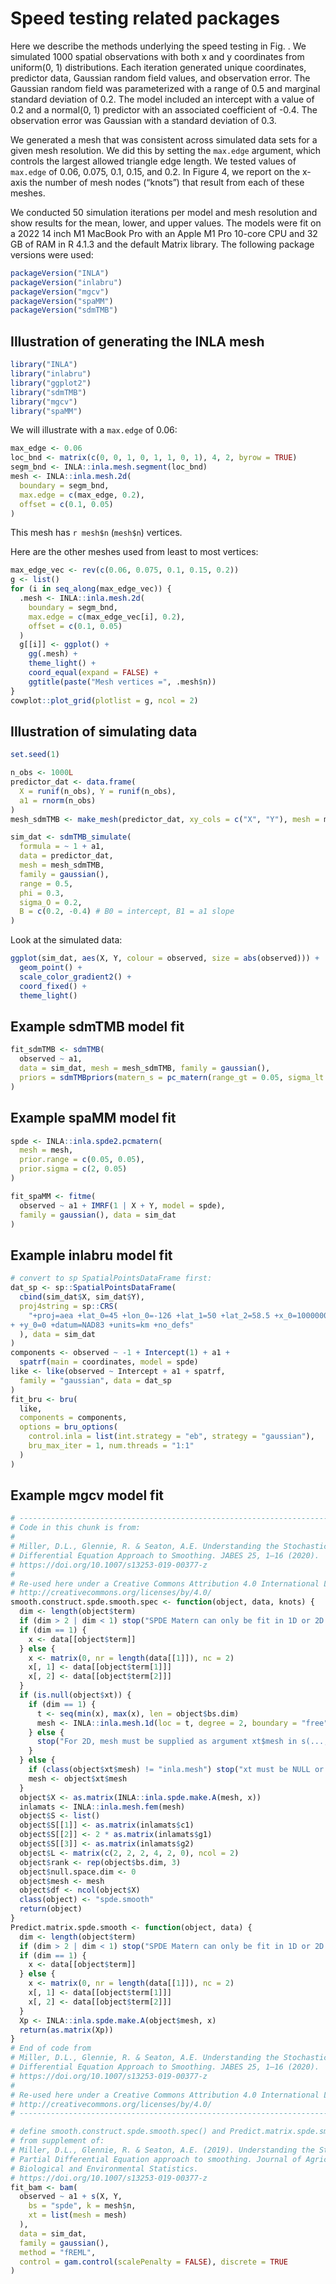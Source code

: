 # Speed testing related packages {#app:speed}

Here we describe the methods underlying the speed testing in Fig.\ \ref{fig:timing}.
We simulated 1000 spatial observations with both x and y coordinates from uniform(0, 1) distributions.
Each iteration generated unique coordinates, predictor data, Gaussian random field values, and observation error.
The Gaussian random field was parameterized with a range of 0.5 and marginal standard deviation of 0.2.
The model included an intercept with a value of 0.2 and a normal(0, 1) predictor with an associated coefficient of -0.4.
The observation error was Gaussian with a standard deviation of 0.3.

We generated a mesh that was consistent across simulated data sets for a given mesh resolution.
We did this by setting the `max.edge` argument, which controls the largest allowed triangle edge length.
We tested values of `max.edge` of 0.06, 0.075, 0.1, 0.15, and 0.2.
In Figure 4, we report on the x-axis the number of mesh nodes ("knots") that result from each of these meshes.

We conducted 50 simulation iterations per model and mesh resolution and show results for the mean, lower, and upper values.
The models were fit on a 2022 14 inch M1 MacBook Pro with an Apple M1 Pro 10-core CPU and 32 GB of RAM in R 4.1.3 and the default Matrix library. The following package versions were used:

```r
packageVersion("INLA")
packageVersion("inlabru")
packageVersion("mgcv")
packageVersion("spaMM")
packageVersion("sdmTMB")
```

## Illustration of generating the INLA mesh

```r
library("INLA")
library("inlabru")
library("ggplot2")
library("sdmTMB")
library("mgcv")
library("spaMM")
```

We will illustrate with a `max.edge` of 0.06:

```r
max_edge <- 0.06
loc_bnd <- matrix(c(0, 0, 1, 0, 1, 1, 0, 1), 4, 2, byrow = TRUE)
segm_bnd <- INLA::inla.mesh.segment(loc_bnd)
mesh <- INLA::inla.mesh.2d(
  boundary = segm_bnd,
  max.edge = c(max_edge, 0.2),
  offset = c(0.1, 0.05)
)
```

This mesh has `r mesh$n` (`mesh$n`) vertices.

Here are the other meshes used from least to most vertices:

```r
max_edge_vec <- rev(c(0.06, 0.075, 0.1, 0.15, 0.2))
g <- list()
for (i in seq_along(max_edge_vec)) {
  .mesh <- INLA::inla.mesh.2d(
    boundary = segm_bnd,
    max.edge = c(max_edge_vec[i], 0.2),
    offset = c(0.1, 0.05)
  )
  g[[i]] <- ggplot() +
    gg(.mesh) +
    theme_light() +
    coord_equal(expand = FALSE) +
    ggtitle(paste("Mesh vertices =", .mesh$n))
}
cowplot::plot_grid(plotlist = g, ncol = 2)
```

## Illustration of simulating data

```r
set.seed(1)

n_obs <- 1000L
predictor_dat <- data.frame(
  X = runif(n_obs), Y = runif(n_obs),
  a1 = rnorm(n_obs)
)
mesh_sdmTMB <- make_mesh(predictor_dat, xy_cols = c("X", "Y"), mesh = mesh)

sim_dat <- sdmTMB_simulate(
  formula = ~ 1 + a1,
  data = predictor_dat,
  mesh = mesh_sdmTMB,
  family = gaussian(),
  range = 0.5,
  phi = 0.3,
  sigma_O = 0.2,
  B = c(0.2, -0.4) # B0 = intercept, B1 = a1 slope
)
```

Look at the simulated data:

```r
ggplot(sim_dat, aes(X, Y, colour = observed, size = abs(observed))) +
  geom_point() +
  scale_color_gradient2() +
  coord_fixed() +
  theme_light()
```

## Example sdmTMB model fit

```r
fit_sdmTMB <- sdmTMB(
  observed ~ a1,
  data = sim_dat, mesh = mesh_sdmTMB, family = gaussian(),
  priors = sdmTMBpriors(matern_s = pc_matern(range_gt = 0.05, sigma_lt = 2))
)
```

## Example spaMM model fit

```r
spde <- INLA::inla.spde2.pcmatern(
  mesh = mesh,
  prior.range = c(0.05, 0.05),
  prior.sigma = c(2, 0.05)
)

fit_spaMM <- fitme(
  observed ~ a1 + IMRF(1 | X + Y, model = spde),
  family = gaussian(), data = sim_dat
)
```

## Example inlabru model fit

```r
# convert to sp SpatialPointsDataFrame first:
dat_sp <- sp::SpatialPointsDataFrame(
  cbind(sim_dat$X, sim_dat$Y),
  proj4string = sp::CRS(
    "+proj=aea +lat_0=45 +lon_0=-126 +lat_1=50 +lat_2=58.5 +x_0=1000000
+ +y_0=0 +datum=NAD83 +units=km +no_defs"
  ), data = sim_dat
)
components <- observed ~ -1 + Intercept(1) + a1 +
  spatrf(main = coordinates, model = spde)
like <- like(observed ~ Intercept + a1 + spatrf,
  family = "gaussian", data = dat_sp
)
fit_bru <- bru(
  like,
  components = components,
  options = bru_options(
    control.inla = list(int.strategy = "eb", strategy = "gaussian"),
    bru_max_iter = 1, num.threads = "1:1"
  )
)
```

## Example mgcv model fit

```r
# -------------------------------------------------------------------------
# Code in this chunk is from:
#
# Miller, D.L., Glennie, R. & Seaton, A.E. Understanding the Stochastic Partial
# Differential Equation Approach to Smoothing. JABES 25, 1–16 (2020).
# https://doi.org/10.1007/s13253-019-00377-z
#
# Re-used here under a Creative Commons Attribution 4.0 International License
# http://creativecommons.org/licenses/by/4.0/
smooth.construct.spde.smooth.spec <- function(object, data, knots) {
  dim <- length(object$term)
  if (dim > 2 | dim < 1) stop("SPDE Matern can only be fit in 1D or 2D.")
  if (dim == 1) {
    x <- data[[object$term]]
  } else {
    x <- matrix(0, nr = length(data[[1]]), nc = 2)
    x[, 1] <- data[[object$term[1]]]
    x[, 2] <- data[[object$term[2]]]
  }
  if (is.null(object$xt)) {
    if (dim == 1) {
      t <- seq(min(x), max(x), len = object$bs.dim)
      mesh <- INLA::inla.mesh.1d(loc = t, degree = 2, boundary = "free")
    } else {
      stop("For 2D, mesh must be supplied as argument xt$mesh in s(...,xt = )")
    }
  } else {
    if (class(object$xt$mesh) != "inla.mesh") stop("xt must be NULL or an inla.mesh object")
    mesh <- object$xt$mesh
  }
  object$X <- as.matrix(INLA::inla.spde.make.A(mesh, x))
  inlamats <- INLA::inla.mesh.fem(mesh)
  object$S <- list()
  object$S[[1]] <- as.matrix(inlamats$c1)
  object$S[[2]] <- 2 * as.matrix(inlamats$g1)
  object$S[[3]] <- as.matrix(inlamats$g2)
  object$L <- matrix(c(2, 2, 2, 4, 2, 0), ncol = 2)
  object$rank <- rep(object$bs.dim, 3)
  object$null.space.dim <- 0
  object$mesh <- mesh
  object$df <- ncol(object$X)
  class(object) <- "spde.smooth"
  return(object)
}
Predict.matrix.spde.smooth <- function(object, data) {
  dim <- length(object$term)
  if (dim > 2 | dim < 1) stop("SPDE Matern can only be fit in 1D or 2D.")
  if (dim == 1) {
    x <- data[[object$term]]
  } else {
    x <- matrix(0, nr = length(data[[1]]), nc = 2)
    x[, 1] <- data[[object$term[1]]]
    x[, 2] <- data[[object$term[2]]]
  }
  Xp <- INLA::inla.spde.make.A(object$mesh, x)
  return(as.matrix(Xp))
}
# End of code from
# Miller, D.L., Glennie, R. & Seaton, A.E. Understanding the Stochastic Partial
# Differential Equation Approach to Smoothing. JABES 25, 1–16 (2020).
# https://doi.org/10.1007/s13253-019-00377-z
#
# Re-used here under a Creative Commons Attribution 4.0 International License
# http://creativecommons.org/licenses/by/4.0/
# -------------------------------------------------------------------------
```

```r
# define smooth.construct.spde.smooth.spec() and Predict.matrix.spde.smooth():
# from supplement of:
# Miller, D.L., Glennie, R. & Seaton, A.E. (2019). Understanding the Stochastic
# Partial Differential Equation approach to smoothing. Journal of Agricultural,
# Biological and Environmental Statistics.
# https://doi.org/10.1007/s13253-019-00377-z
fit_bam <- bam(
  observed ~ a1 + s(X, Y,
    bs = "spde", k = mesh$n,
    xt = list(mesh = mesh)
  ),
  data = sim_dat,
  family = gaussian(),
  method = "fREML",
  control = gam.control(scalePenalty = FALSE), discrete = TRUE
)
```
